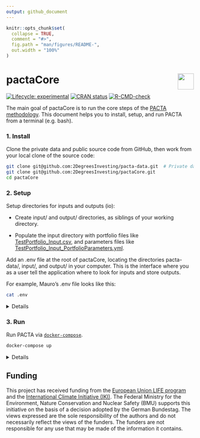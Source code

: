 ```yaml
---
output: github_document
---
```


<!-- README.md is generated from README.Rmd. Please edit that file -->

```r
knitr::opts_chunk$set(
  collapse = TRUE,
  comment = "#>",
  fig.path = "man/figures/README-",
  out.width = "100%"
)
```

# pactaCore <a href='https://github.com/2DegreesInvesting/pactaCore'><img src='https://imgur.com/A5ASZPE.png' align='right' height='43' /></a>

<!-- badges: start -->
[![Lifecycle: experimental](https://img.shields.io/badge/lifecycle-experimental-orange.svg)](https://lifecycle.r-lib.org/articles/stages.html)
[![CRAN status](https://www.r-pkg.org/badges/version/pactaCore)](https://CRAN.R-project.org/package=pactaCore)
[![R-CMD-check](https://github.com/2DegreesInvesting/pactaCore/workflows/R-CMD-check/badge.svg)](https://github.com/2DegreesInvesting/pactaCore/actions)
<!-- badges: end -->

The main goal of pactaCore is to run the core steps of the [PACTA
methodology](https://2degrees-investing.org/resource/pacta/). This document
helps you to install, setup, and run PACTA from a terminal (e.g. bash).

### 1. Install

Clone the private data and public source code from GitHub, then work from
your local clone of the source code:

```bash
git clone git@github.com:2DegreesInvesting/pacta-data.git  # Private data!
git clone git@github.com:2DegreesInvesting/pactaCore.git
cd pactaCore
```

### 2. Setup

Setup  directories for inputs and outputs (io):

* Create input/ and output/ directories, as siblings of your working directory.

* Populate the input directory with portfolio files like
[TestPortfolio_Input.csv](https://github.com/2DegreesInvesting/pactaCore/blob/master/working_dir/20_Raw_Inputs/TestPortfolio_Input.csv),
and parameters files like
[TestPortfolio_Input_PortfolioParameters.yml](https://github.com/2DegreesInvesting/pactaCore/blob/master/working_dir/10_Parameter_File/TestPortfolio_Input_PortfolioParameters.yml).

Add an .env file at the root of pactaCore, locating the directories pacta-data/,
input/, and output/ in your computer. This is the interface where you as a user
tell the application where to look for inputs and store outputs.

For example, Mauro's .env file looks like this:

```bash
cat .env
```

<details> 

Each corresponding `<pair-name>` the portfolio and parameter files must be named
`<pair-name>_Input.csv` and `<pair-name>_Input_PortfolioParameters.yml`,
respectively. For example:

  * This pair is valid: `a_Input.csv`, `a_Input_PortfolioParameters.yml`.
  
  * This pair is invalid: `a_Input.csv`, `b_Input_PortfolioParameters.yml`.

In the parameter files, whatever values you give to `portfolio_name_in` and
`investor_name_in` will populate the columns `portfolio_name` and
`investor_name` of some output files. For example:

* A parameter file:

```r
writeLines(readLines(
  "working_dir/10_Parameter_File/TestPortfolio_Input_PortfolioParameters.yml"
))
```

* A few rows of some relevant output files and columns:

```r
output <- "../output/working_dir/40_Results/TestPortfolio_Input/"
paths <- list.files(output, full.names = TRUE)
datasets <- lapply(paths, readRDS)
columns <- c("portfolio_name", "investor_name")

out <- lapply(datasets, function(x) head(x[columns], 3))
out <- setNames(out, basename(paths))
head(out, 3)
```

* The tree of the input/ and output/ directories before running the application
should be similar to this:

```bash
(input)
├── TestPortfolio_Input.csv
└── TestPortfolio_Input_PortfolioParameters.yml

0 directories, 2 files

(output)

0 directories, 0 files
```

</details>

### 3. Run

Run PACTA via [`docker-compose`](https://docs.docker.com/compose/install/).

```bash
docker-compose up
```

<details>

You may interact with the PACTA container with:

```bash
docker-compose run app bash
```

You may mount your local source code with:

```bash
docker-compose run -v "$(pwd)":/pactaCore app bash
```

These are the files used to create the Docker image and run the container:

```bash
cat Dockerfile
```

```bash
cat docker-compose.yml
```

```bash
cat docker-compose.override.yml
```

The tree of the input/ and output/ directories after running the application
should be similar to this:

```bash
./bin/tree-io
(input)
├── TestPortfolio_Input.csv
└── TestPortfolio_Input_PortfolioParameters.yml

0 directories, 2 files

(output)
└── working_dir
    ├── 00_Log_Files
    │   └── TestPortfolio_Input
    ├── 10_Parameter_File
    │   └── TestPortfolio_Input_PortfolioParameters.yml
    ├── 20_Raw_Inputs
    │   └── TestPortfolio_Input.csv
    ├── 30_Processed_Inputs
    │   └── TestPortfolio_Input
    │       ├── audit_file.csv
    │       ├── audit_file.rda
    │       ├── bonds_portfolio.rda
    │       ├── coveragegraph.json
    │       ├── coveragegraphlegend.json
    │       ├── coveragetextvar.json
    │       ├── emissions.rda
    │       ├── equity_portfolio.rda
    │       ├── fund_coverage_summary.rda
    │       ├── invalidsecurities.csv
    │       ├── invalidsecurities.json
    │       ├── overview_portfolio.rda
    │       ├── portfolio_weights.json
    │       └── total_portfolio.rda
    ├── 40_Results
    │   └── TestPortfolio_Input
    │       ├── Bonds_results_company.rda
    │       ├── Bonds_results_map.rda
    │       ├── Bonds_results_portfolio.rda
    │       ├── Equity_results_company.rda
    │       ├── Equity_results_map.rda
    │       └── Equity_results_portfolio.rda
    └── 50_Outputs
        └── TestPortfolio_Input

11 directories, 22 files
```

</details>

## Funding

This project has received funding from the [European Union LIFE
program](https://wayback.archive-it.org/12090/20210412123959/https://ec.europa.eu/easme/en/)
and the [International Climate Initiative
(IKI)](https://www.international-climate-initiative.com/en/details/project/measuring-paris-agreement-alignment-and-financial-risk-in-financial-markets-18_I_351-2982).
The Federal Ministry for the Environment, Nature Conservation and Nuclear Safety
(BMU) supports this initiative on the basis of a decision adopted by the German
Bundestag. The views expressed are the sole responsibility of the authors and do
not necessarily reflect the views of the funders. The funders are not
responsible for any use that may be made of the information it contains.
